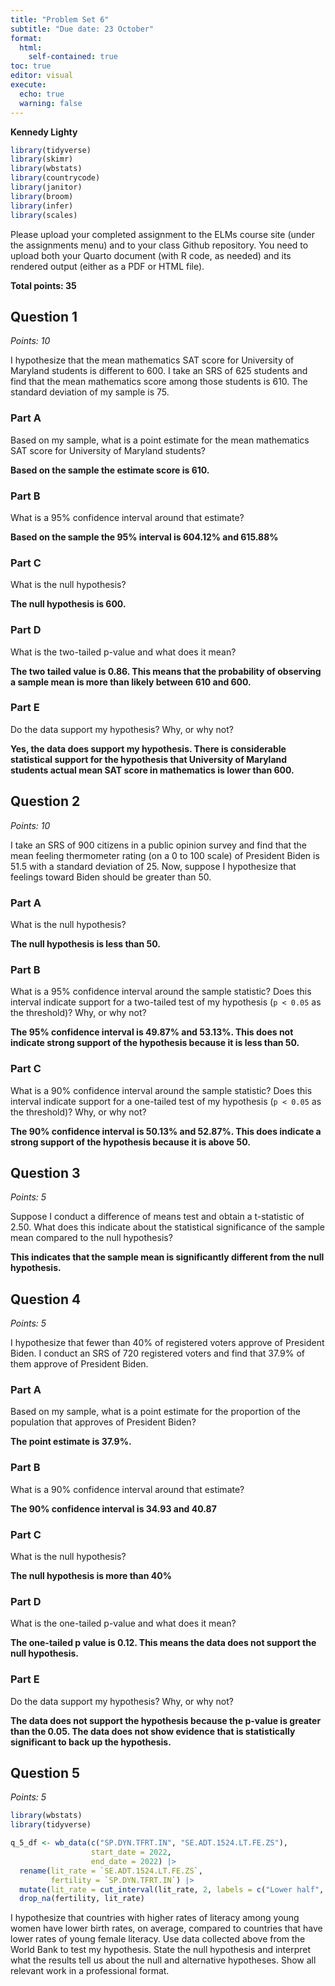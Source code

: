 ```yaml
---
title: "Problem Set 6"
subtitle: "Due date: 23 October"
format: 
  html:
    self-contained: true
toc: true
editor: visual
execute: 
  echo: true
  warning: false
---
```


**Kennedy Lighty**

```r
library(tidyverse)
library(skimr)
library(wbstats)
library(countrycode)
library(janitor)
library(broom)
library(infer)
library(scales)

```

Please upload your completed assignment to the ELMs course site (under the assignments menu) and to your class Github repository. You need to upload both your Quarto document (with R code, as needed) and its rendered output (either as a PDF or HTML file).

**Total points: 35**

## Question 1

*Points: 10*

I hypothesize that the mean mathematics SAT score for University of Maryland students is different to 600. I take an SRS of 625 students and find that the mean mathematics score among those students is 610. The standard deviation of my sample is 75.

### Part A

Based on my sample, what is a point estimate for the mean mathematics SAT score for University of Maryland students?

**Based on the sample the estimate score is 610.**

### Part B

What is a 95% confidence interval around that estimate?

**Based on the sample the 95% interval is 604.12% and 615.88%**

### Part C

What is the null hypothesis?

**The null hypothesis is 600.**

### Part D

What is the two-tailed p-value and what does it mean?

**The two tailed value is 0.86. This means that the probability of observing a sample mean is more than likely between 610 and 600.**

### Part E

Do the data support my hypothesis? Why, or why not?

**Yes, the data does support my hypothesis. There is considerable statistical support for the hypothesis that University of Maryland students actual mean SAT score in mathematics is lower than 600.**

## Question 2

*Points: 10*

I take an SRS of 900 citizens in a public opinion survey and find that the mean feeling thermometer rating (on a 0 to 100 scale) of President Biden is 51.5 with a standard deviation of 25. Now, suppose I hypothesize that feelings toward Biden should be greater than 50.

### Part A

What is the null hypothesis?

**The null hypothesis is less than 50.**

### Part B

What is a 95% confidence interval around the sample statistic? Does this interval indicate support for a two-tailed test of my hypothesis (`p < 0.05` as the threshold)? Why, or why not?

**The 95% confidence interval is 49.87% and 53.13%. This does not indicate strong support of the hypothesis because it is less than 50.**

### Part C

What is a 90% confidence interval around the sample statistic? Does this interval indicate support for a one-tailed test of my hypothesis (`p < 0.05` as the threshold)? Why, or why not?

**The 90% confidence interval is 50.13% and 52.87%. This does indicate a strong support of the hypothesis because it is above 50.**

## Question 3

*Points: 5*

Suppose I conduct a difference of means test and obtain a t-statistic of 2.50. What does this indicate about the statistical significance of the sample mean compared to the null hypothesis?

**This indicates that the sample mean is significantly different from the null hypothesis.**

## Question 4

*Points: 5*

I hypothesize that fewer than 40% of registered voters approve of President Biden. I conduct an SRS of 720 registered voters and find that 37.9% of them approve of President Biden.

### Part A

Based on my sample, what is a point estimate for the proportion of the population that approves of President Biden?

**The point estimate is 37.9%.**

### Part B

What is a 90% confidence interval around that estimate?

**The 90% confidence interval is 34.93 and 40.87**

### Part C

What is the null hypothesis?

**The null hypothesis is more than 40%**

### Part D

What is the one-tailed p-value and what does it mean?

**The one-tailed p value is 0.12. This means the data does not support the null hypothesis.**

### Part E

Do the data support my hypothesis? Why, or why not?

**The data does not support the hypothesis because the p-value is greater than the 0.05. The data does not show evidence that is statistically significant to back up the hypothesis.**

## Question 5

*Points: 5*

```r

library(wbstats)
library(tidyverse)

q_5_df <- wb_data(c("SP.DYN.TFRT.IN", "SE.ADT.1524.LT.FE.ZS"),
                  start_date = 2022,
                  end_date = 2022) |> 
  rename(lit_rate = `SE.ADT.1524.LT.FE.ZS`,
         fertility = `SP.DYN.TFRT.IN`) |> 
  mutate(lit_rate = cut_interval(lit_rate, 2, labels = c("Lower half", "Upper half"))) |> 
  drop_na(fertility, lit_rate)
```

I hypothesize that countries with higher rates of literacy among young women have lower birth rates, on average, compared to countries that have lower rates of young female literacy. Use data collected above from the World Bank to test my hypothesis. State the null hypothesis and interpret what the results tell us about the null and alternative hypotheses. Show all relevant work in a professional format.
